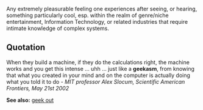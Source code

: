 Any extremely pleasurable feeling one experiences after seeing, or hearing, something particularly cool, esp. within the realm of genre/niche entertainment, Information Technology, or related industries that require intimate knowledge of complex systems.

==Quotation== 
When they build a machine, if they do the calculations right, the machine works and you get this intense ... uhh ... just like a '''geekasm''', from knowing that what you created in your mind and on the computer is actually doing what you told it to do - ''MIT professor Alex Slocum, Scientific American Frontiers, May 21st 2002''

'''See also:'''  [[geek out]]
